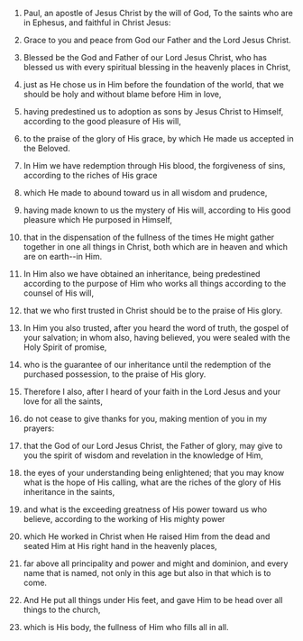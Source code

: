 
1. Paul, an apostle of Jesus Christ by the will of God, To the saints who are in Ephesus, and faithful in Christ Jesus:

2. Grace to you and peace from God our Father and the Lord Jesus Christ.

3. Blessed be the God and Father of our Lord Jesus Christ, who has blessed us with every spiritual blessing in the heavenly places in Christ,

4. just as He chose us in Him before the foundation of the world, that we should be holy and without blame before Him in love,

5. having predestined us to adoption as sons by Jesus Christ to Himself, according to the good pleasure of His will,

6. to the praise of the glory of His grace, by which He made us accepted in the Beloved.

7. In Him we have redemption through His blood, the forgiveness of sins, according to the riches of His grace

8. which He made to abound toward us in all wisdom and prudence,

9. having made known to us the mystery of His will, according to His good pleasure which He purposed in Himself,

10. that in the dispensation of the fullness of the times He might gather together in one all things in Christ, both which are in heaven and which are on earth--in Him.

11. In Him also we have obtained an inheritance, being predestined according to the purpose of Him who works all things according to the counsel of His will,

12. that we who first trusted in Christ should be to the praise of His glory.

13. In Him you also trusted, after you heard the word of truth, the gospel of your salvation; in whom also, having believed, you were sealed with the Holy Spirit of promise,

14. who is the guarantee of our inheritance until the redemption of the purchased possession, to the praise of His glory.

15. Therefore I also, after I heard of your faith in the Lord Jesus and your love for all the saints,

16. do not cease to give thanks for you, making mention of you in my prayers:

17. that the God of our Lord Jesus Christ, the Father of glory, may give to you the spirit of wisdom and revelation in the knowledge of Him,

18. the eyes of your understanding being enlightened; that you may know what is the hope of His calling, what are the riches of the glory of His inheritance in the saints,

19. and what is the exceeding greatness of His power toward us who believe, according to the working of His mighty power

20. which He worked in Christ when He raised Him from the dead and seated Him at His right hand in the heavenly places,

21. far above all principality and power and might and dominion, and every name that is named, not only in this age but also in that which is to come.

22. And He put all things under His feet, and gave Him to be head over all things to the church,

23. which is His body, the fullness of Him who fills all in all.


